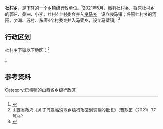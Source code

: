 {{中国乡级行政区|14/10/26/201/000}}

'''杜村乡'''，是{{PRC admin/fullname|14/10/26/201/000|3}}下辖的一个[[乡镇|乡镇]]级行政单位。<ref>{{PRC admin/ref sgc|{{PRC admin/parent|14/10/26/201/000}}}}</ref>2021年5月，撤销杜村乡。将原杜村乡的郭庄、桑曲、小李、杜村4个村委会并入[[良马乡|良马乡]]，设立良马镇；将原杜村乡的河阳、文洲、苏村、东唐4个村委会并入马壁乡，设立[[马壁镇|马壁镇]]。<ref>山西省政府《关于同意临汾市乡级行政区划调整的批复》(晋政函〔2021〕37号)</ref>

== 行政区划 ==

杜村乡下辖以下地区：<ref>{{PRC admin/ref sgc|14/10/26/201/000}}</ref>

{{PRC admin/children|14/10/26/201/000}}。

== 参考资料 ==

{{reflist}}

{{PRC admin/navcat|14/10/26/201/000}}

[[Category:已撤销的山西省乡级行政区|Category:已撤销的山西省乡级行政区]]